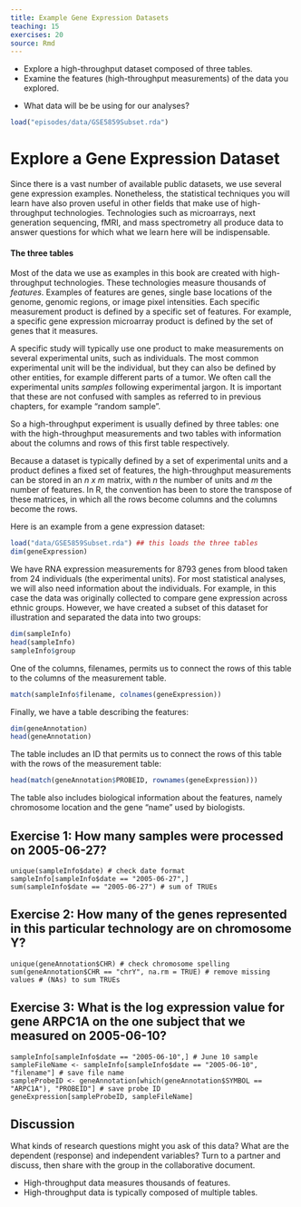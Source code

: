 ```yaml
---
title: Example Gene Expression Datasets
teaching: 15
exercises: 20
source: Rmd
---
```


::::::::::::::::::::::::::::::::::::::: objectives

- Explore a high-throughput dataset composed of three tables.
- Examine the features (high-throughput measurements) of the data you explored.

::::::::::::::::::::::::::::::::::::::::::::::::::

:::::::::::::::::::::::::::::::::::::::: questions

- What data will be be using for our analyses?

::::::::::::::::::::::::::::::::::::::::::::::::::

```r
load("episodes/data/GSE5859Subset.rda")
```

# Explore a Gene Expression Dataset

Since there is a vast number of available public datasets, we use several gene 
expression examples. Nonetheless, the statistical techniques you will learn have 
also proven useful in other fields that make use of high-throughput technologies. 
Technologies such as microarrays, next generation sequencing, fMRI, and mass 
spectrometry all produce data to answer questions for which what we learn here 
will be indispensable. 

#### The three tables

Most of the data we use as examples in this book are created with 
high-throughput technologies. These technologies measure thousands of _features_. 
Examples of features are genes, single base locations of the genome, genomic 
regions, or image pixel intensities. Each specific measurement product is 
defined by a specific set of features. For example, a specific gene expression 
microarray product is defined by the set of genes that it measures. 

A specific study will typically use one product to make measurements on several 
experimental units, such as individuals. The most common experimental unit will 
be the individual, but they can also be defined by other entities, for example 
different parts of a tumor. We often call the experimental units _samples_ 
following experimental jargon. It is important that these are not confused with 
samples as referred to in previous chapters, for example "random sample". 

So a high-throughput experiment is usually defined by three tables: one with the 
high-throughput measurements and two tables with information about the columns 
and rows of this first table respectively.

Because a dataset is typically defined by a set of experimental units and a 
product defines a fixed set of features, the high-throughput measurements can be 
stored in an <i>n x m</i> matrix, with <i>n</i> the number of units and <i>m</i> 
the number of features. In R, the convention has been to store the transpose of 
these matrices, in which all the rows become columns and the columns become the 
rows. 

Here is an example from a gene expression dataset:

```r
load("data/GSE5859Subset.rda") ## this loads the three tables
dim(geneExpression)
```

We have RNA expression measurements for 8793 genes from blood taken from 24 
individuals (the experimental units). For most statistical analyses, we will 
also need information about the individuals. For example, in this case the data 
was originally collected to compare gene expression across ethnic groups. 
However, we have created a subset of this dataset for illustration and separated 
the data into two groups:

```r
dim(sampleInfo)
head(sampleInfo)
sampleInfo$group
```

One of the columns, filenames, permits us to connect the rows of this table to 
the columns of the measurement table.

```r
match(sampleInfo$filename, colnames(geneExpression))
```


Finally, we have a table describing the features:

```r
dim(geneAnnotation)
head(geneAnnotation)
```

The table includes an ID that permits us to connect the rows of this table with 
the rows of the measurement table:

```r
head(match(geneAnnotation$PROBEID, rownames(geneExpression)))
```

The table also includes biological information about the features, namely 
chromosome location and the gene "name" used by biologists.

::::::::::::::::::::::::::::::::::::: challenge

## Exercise 1: How many samples were processed on 2005-06-27?

:::::::::::::::: solution

~~~
unique(sampleInfo$date) # check date format
sampleInfo[sampleInfo$date == "2005-06-27",]  
sum(sampleInfo$date == "2005-06-27") # sum of TRUEs     
~~~

:::::::::::::::::::::::::

## Exercise 2: How many of the genes represented in this particular technology are on chromosome Y?

:::::::::::::::: solution

~~~
unique(geneAnnotation$CHR) # check chromosome spelling  
sum(geneAnnotation$CHR == "chrY", na.rm = TRUE) # remove missing values # (NAs) to sum TRUEs
~~~
:::::::::::::::::::::::::

## Exercise 3: What is the log expression value for gene ARPC1A on the one subject that we measured on 2005-06-10?

:::::::::::::::: solution

~~~
sampleInfo[sampleInfo$date == "2005-06-10",] # June 10 sample 
sampleFileName <- sampleInfo[sampleInfo$date == "2005-06-10", "filename"] # save file name   
sampleProbeID <- geneAnnotation[which(geneAnnotation$SYMBOL == "ARPC1A"), "PROBEID"] # save probe ID
geneExpression[sampleProbeID, sampleFileName]
~~~
:::::::::::::::::::::::::


:::::::::::::::::::::::::::::::::::::::::::::::

::::::::::::::::::::::::::::::::::::: challenge

## Discussion
What kinds of research questions might you ask of this data?
What are the dependent (response) and independent variables?
Turn to a partner and discuss, then share with the group in the collaborative
document.

:::::::::::::::: solution

:::::::::::::::::::::::::

:::::::::::::::::::::::::::::::::::::::::::::::

:::::::::::::::::::::::::::::::::::::::: keypoints

- High-throughput data measures thousands of features.
- High-throughput data is typically composed of multiple tables.

::::::::::::::::::::::::::::::::::::::::::::::::::
